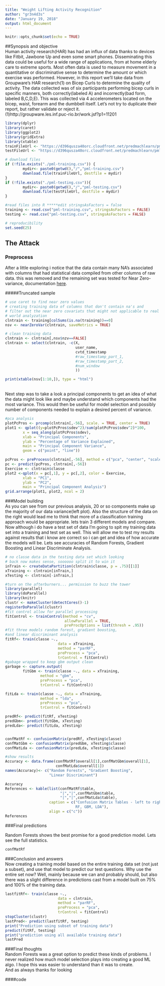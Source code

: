 ```yaml
---
title: "Weight Lifting Activity Recognition"
author: "gr3n4d3s"
date: "January 19, 2018"
output: html_document
---
```


```r
knitr::opts_chunk$set(echo = TRUE) 

```

##Synopsis and objective   
Human activity research(HAR) has had an influx of data thanks to devices like
Fitbit, Jawbone Up and even some smart phones. Disseminating this data could be 
useful for a wide range of applications, from at home elderly care to extreme 
sports. Most often data is used to measure movement in a quantitative or 
discriminative sense to determine the amount or which exercise was performed. 
However, in this report we'll take data from Groupware's HAR research(1) on 
Bicep Curls to determine the quality of activity. The data collected was of 
six participants performing bicep curls in specific manners, both 
correctly(labeled A) and incorrectly(bad form, labeled B,C,D,E). This was 
collected via 4 accelerometers located on the bicep, waist, forearm and the 
dumbbell itself. Let's not try to duplicate their report, but rather validate 
or reject it.  
(1)http://groupware.les.inf.puc-rio.br/work.jsf?p1=11201

```r

library(dplyr)
library(caret)
library(ggplot2)
library(gridExtra)
library(xtable)
trainFileUrl <- "https://d396qusza40orc.cloudfront.net/predmachlearn/pml-training.csv"
testFileUrl <- "https://d396qusza40orc.cloudfront.net/predmachlearn/pml-testing.csv"

# download files
if (!file.exists("./pml-training.csv")) {
        mydir<- paste0(getwd(),"/","pml-training.csv")
        download.file(trainFileUrl, destfile = mydir)
}
if (!file.exists("./pml-testing.csv")){
        mydir<- paste0(getwd(),"/","pml-testing.csv")
        download.file(testFileUrl, destfile = mydir)
}

#read files into R *****edit stringsAsFactors = false
training <- read.csv("pml-training.csv", stringsAsFactors = FALSE)
testing <- read.csv("pml-testing.csv", stringsAsFactors = FALSE)

# reproducibility
set.seed(25)
```

## The Attack  

### Preprocess
After a little exploring i notice that the data contain many NA's associated with 
columns that had statistical data compiled from other columns of raw data. this was
removed and the remaining set was tested for Near Zero-variance, 
documentation [here](https://topepo.github.io/caret/pre-processing.html).  

#####Truncated sample  

```r
# use caret to find near zero values
# creating training data of columns that don't contain na's and
# filter out the near zero covariats that might not applicable to real 
# world analyzation
clntrain <- training[colSums(is.na(training))==0]
nsv <- nearZeroVar(clntrain, saveMetrics = TRUE)

# clean training data
clntrain <- clntrain[,nsv$nzv==FALSE]
clntrain <- select(clntrain, -c(X,
                                user_name,
                                cvtd_timestamp
                                #raw_timestamp_part_1,
                                #raw_timestamp_part_2,
                                #num_window
                                ))

print(xtable(nsv[1:10,]), type = "html")
```  
<br>
Next step was to take a look a principal components to get an idea of what the 
data might look like and maybe understand which components had the most variance. 
This would then be useful for model selection and possibly number of components 
needed to explain a desired percent of variance.

```r
#pca analysis
plotPcPros <- prcomp(clntrain[,-56], scale. = TRUE, center = TRUE)
plot1 <- qplot((y=plotPcPros$sdev^2)/sum(plotPcPros$sdev^2)*100,
        x = seq_along(plotPcPros$sdev),
        xlab = "Principal Components",
        ylab = "Percentage of Variance Explained",
        main = "Principal Component Variance",
        geom = c("point", "line"))

pcPros <- preProcess(clntrain[,-56], method = c("pca", "center", "scale"))
pc <- predict(pcPros, clntrain[,-56])
Exercise <- clntrain$classe
plot2 <-qplot(x = pc[,1], y = pc[,2], color = Exercise,
        xlab = "PC1",
        ylab = "PC2",
        main = "Principal Component Analysis")
grid.arrange(plot1, plot2, ncol = 2)
```  

###Model building  
As you can see from our previous analysis, 20 or so components make up the 
majority of our data variance(left plot). Also the structure of the data on 
the right would lead me to think that more of a classification training
approach would be appropriate. lets train 3 different models and compare.  
Now although i do have a test set of data I'm going to spit my training 
data set into a training and test set as well. This will allow me to 
test my results against results that i know are correct so i can get 
and idea of how accurate the models will be. Lets see accuracies of 
Random Forests, Gradient Boosting and Linear Discriminate Analysis.

```r
# no classe data in the testing data set which looking
# back now makes sense, soooooo split it to win it
inTrain <- createDataPartition(clntrain$classe, p = .75)[[1]]
xTraining <- clntrain[inTrain,]
xTesting <- clntrain[-inTrain,]

#turn on the afterburners... permission to buzz the tower
library(parallel)
library(doParallel)
library(knitr)
clustr <- makeCluster(detectCores()-1)
registerDoParallel(clustr)
#fit control allow for parallel processing
fitControl <- trainControl(method = "cv", 
                           allowParallel = TRUE,
                           preProcOptions = list(thresh = .95))
#fit three models random forest, gradient boosting, 
#and linear discriminant analysis
fitRf<- train(classe ~., 
                        data = xTraining,
                        method = "parRF",
                        preProcess = "pca",
                        trControl = fitControl)
#gabage wrapped to keep gbm output clean
garbage <- capture.output(
        fitGbm <- train(classe ~., data = xTraining, 
                method = "gbm", 
                preProcess = "pca", 
                trControl = fitControl))

fitLda <- train(classe ~., data = xTraining, 
                method = "lda", 
                preProcess = "pca", 
                trControl = fitControl)

predRf<- predict(fitRf, xTesting)
predGbm<- predict(fitGbm, xTesting)
predLda<- predict(fitLda, xTesting)


confMatRf <- confusionMatrix(predRf, xTesting$classe)
confMatGbm <- confusionMatrix(predGbm, xTesting$classe)
confMatLda <- confusionMatrix(predLda, xTesting$classe)

#show results
Accuracy <- data.frame(confMatRf$overall[1],confMatGbm$overall[1],
                       confMatLda$overall[1])
names(Accuracy)<- c("Random Forests", "Gradient Boosting", 
                    "Linear Discriminant")

Accuracy
References <- kable(list(confMatRf$table,
                         "|","|",confMatGbm$table,
                         "|","|",confMatLda$table), 
                    caption = c("Confusion Matrix Tables - left to right are: 
                                RF, GBM, LDA"),
                    align = c("c"))
References
```  

###Final predictions  

Random Forests shows the best promise for a good prediction model. Lets see the 
full statistics.
```r
confMatRf
```  

###Conclusion and answers  
Now creating a training model based on the entire training data set 
(not just a subset), and use that model to predict our test questions. 
Why use the entire set now? Well, mainly because we can and probably 
should, but also there was a slight difference in predictions cast from 
a model built on 75% and 100% of the training data.
```r
lastfitRf<- train(classe ~., 
                        data = clntrain,
                        method = "parRF",
                        preProcess = "pca",
                        trControl = fitControl)
stopCluster(clustr)
lastPred<- predict(lastfitRf, testing)
print("Prediction using subset of training data")
predict(fitRf, testing)
print("prediction using all available training data")
lastPred
```  
  
###Final thoughts  
Random Forests was a great option to predict these kinds of problems. 
I never realized how much model selection plays into creating a good ML algo.
I hope this was easier to understand than it was to create.  
And as always thanks for looking  

####code
```r
```
```r
```
```r
```
```r
```
```r
```
```r
```
```r
```


